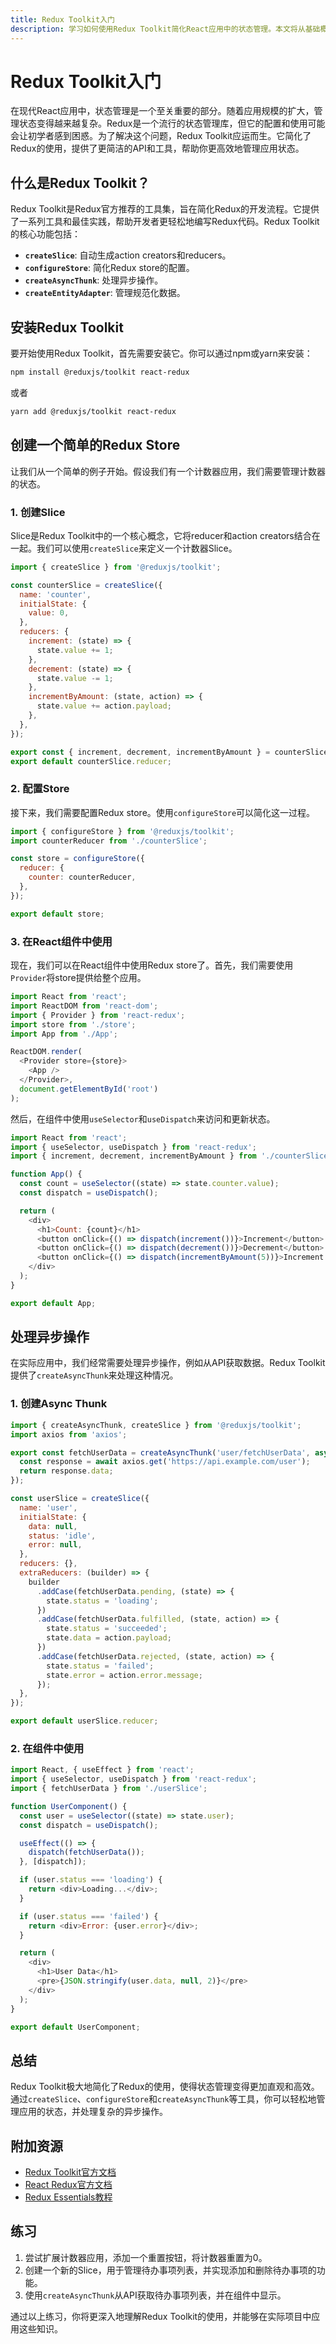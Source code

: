 ```yaml
---
title: Redux Toolkit入门
description: 学习如何使用Redux Toolkit简化React应用中的状态管理。本文将从基础概念入手，逐步讲解Redux Toolkit的核心功能，并通过实际案例帮助你快速上手。
---
```


# Redux Toolkit入门

在现代React应用中，状态管理是一个至关重要的部分。随着应用规模的扩大，管理状态变得越来越复杂。Redux是一个流行的状态管理库，但它的配置和使用可能会让初学者感到困惑。为了解决这个问题，Redux Toolkit应运而生。它简化了Redux的使用，提供了更简洁的API和工具，帮助你更高效地管理应用状态。

## 什么是Redux Toolkit？

Redux Toolkit是Redux官方推荐的工具集，旨在简化Redux的开发流程。它提供了一系列工具和最佳实践，帮助开发者更轻松地编写Redux代码。Redux Toolkit的核心功能包括：

- **`createSlice`**: 自动生成action creators和reducers。
- **`configureStore`**: 简化Redux store的配置。
- **`createAsyncThunk`**: 处理异步操作。
- **`createEntityAdapter`**: 管理规范化数据。

## 安装Redux Toolkit

要开始使用Redux Toolkit，首先需要安装它。你可以通过npm或yarn来安装：

```bash
npm install @reduxjs/toolkit react-redux
```

或者

```bash
yarn add @reduxjs/toolkit react-redux
```

## 创建一个简单的Redux Store

让我们从一个简单的例子开始。假设我们有一个计数器应用，我们需要管理计数器的状态。

### 1. 创建Slice

Slice是Redux Toolkit中的一个核心概念，它将reducer和action creators结合在一起。我们可以使用`createSlice`来定义一个计数器Slice。

```javascript
import { createSlice } from '@reduxjs/toolkit';

const counterSlice = createSlice({
  name: 'counter',
  initialState: {
    value: 0,
  },
  reducers: {
    increment: (state) => {
      state.value += 1;
    },
    decrement: (state) => {
      state.value -= 1;
    },
    incrementByAmount: (state, action) => {
      state.value += action.payload;
    },
  },
});

export const { increment, decrement, incrementByAmount } = counterSlice.actions;
export default counterSlice.reducer;
```

### 2. 配置Store

接下来，我们需要配置Redux store。使用`configureStore`可以简化这一过程。

```javascript
import { configureStore } from '@reduxjs/toolkit';
import counterReducer from './counterSlice';

const store = configureStore({
  reducer: {
    counter: counterReducer,
  },
});

export default store;
```

### 3. 在React组件中使用

现在，我们可以在React组件中使用Redux store了。首先，我们需要使用`Provider`将store提供给整个应用。

```javascript
import React from 'react';
import ReactDOM from 'react-dom';
import { Provider } from 'react-redux';
import store from './store';
import App from './App';

ReactDOM.render(
  <Provider store={store}>
    <App />
  </Provider>,
  document.getElementById('root')
);
```

然后，在组件中使用`useSelector`和`useDispatch`来访问和更新状态。

```javascript
import React from 'react';
import { useSelector, useDispatch } from 'react-redux';
import { increment, decrement, incrementByAmount } from './counterSlice';

function App() {
  const count = useSelector((state) => state.counter.value);
  const dispatch = useDispatch();

  return (
    <div>
      <h1>Count: {count}</h1>
      <button onClick={() => dispatch(increment())}>Increment</button>
      <button onClick={() => dispatch(decrement())}>Decrement</button>
      <button onClick={() => dispatch(incrementByAmount(5))}>Increment by 5</button>
    </div>
  );
}

export default App;
```

## 处理异步操作

在实际应用中，我们经常需要处理异步操作，例如从API获取数据。Redux Toolkit提供了`createAsyncThunk`来处理这种情况。

### 1. 创建Async Thunk

```javascript
import { createAsyncThunk, createSlice } from '@reduxjs/toolkit';
import axios from 'axios';

export const fetchUserData = createAsyncThunk('user/fetchUserData', async () => {
  const response = await axios.get('https://api.example.com/user');
  return response.data;
});

const userSlice = createSlice({
  name: 'user',
  initialState: {
    data: null,
    status: 'idle',
    error: null,
  },
  reducers: {},
  extraReducers: (builder) => {
    builder
      .addCase(fetchUserData.pending, (state) => {
        state.status = 'loading';
      })
      .addCase(fetchUserData.fulfilled, (state, action) => {
        state.status = 'succeeded';
        state.data = action.payload;
      })
      .addCase(fetchUserData.rejected, (state, action) => {
        state.status = 'failed';
        state.error = action.error.message;
      });
  },
});

export default userSlice.reducer;
```

### 2. 在组件中使用

```javascript
import React, { useEffect } from 'react';
import { useSelector, useDispatch } from 'react-redux';
import { fetchUserData } from './userSlice';

function UserComponent() {
  const user = useSelector((state) => state.user);
  const dispatch = useDispatch();

  useEffect(() => {
    dispatch(fetchUserData());
  }, [dispatch]);

  if (user.status === 'loading') {
    return <div>Loading...</div>;
  }

  if (user.status === 'failed') {
    return <div>Error: {user.error}</div>;
  }

  return (
    <div>
      <h1>User Data</h1>
      <pre>{JSON.stringify(user.data, null, 2)}</pre>
    </div>
  );
}

export default UserComponent;
```

## 总结

Redux Toolkit极大地简化了Redux的使用，使得状态管理变得更加直观和高效。通过`createSlice`、`configureStore`和`createAsyncThunk`等工具，你可以轻松地管理应用的状态，并处理复杂的异步操作。

## 附加资源

- [Redux Toolkit官方文档](https://redux-toolkit.js.org/)
- [React Redux官方文档](https://react-redux.js.org/)
- [Redux Essentials教程](https://redux.js.org/tutorials/essentials/part-1-overview-concepts)

## 练习

1. 尝试扩展计数器应用，添加一个重置按钮，将计数器重置为0。
2. 创建一个新的Slice，用于管理待办事项列表，并实现添加和删除待办事项的功能。
3. 使用`createAsyncThunk`从API获取待办事项列表，并在组件中显示。

通过以上练习，你将更深入地理解Redux Toolkit的使用，并能够在实际项目中应用这些知识。